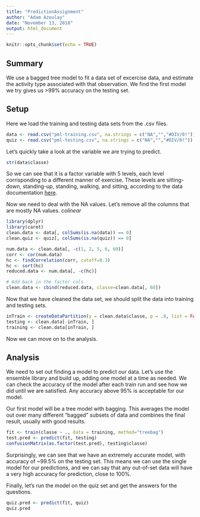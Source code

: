 ```yaml
---
title: "PredictionAssignment"
author: "Adam Azoulay"
date: "November 13, 2018"
output: html_document
---
```


```r
knitr::opts_chunk$set(echo = TRUE)
```

## Summary

We use a bagged tree model to fit a data set of excercise data, and estimate the activity type associated with that observation. We find the first model we try gives us >99% accuracy on the testing set.

## Setup

Here we load the training and testing data sets from the .csv files.

```r
data <- read.csv("pml-training.csv", na.strings = c("NA","","#DIV/0!"))
quiz <- read.csv("pml-testing.csv", na.strings = c("NA","","#DIV/0!"))
```

Let's quickly take a look at the variable we are trying to predict. 

```r
str(data$classe)
```

So we can see that it is a factor variable with 5 levels, each level corrisponding to a different manner of exercise. These levels are sitting-down, standing-up, standing, walking, and sitting, according to the data documentation [here](http://groupware.les.inf.puc-rio.br/har).

Now we need to deal with the NA values. Let's remove all the columns that are mostly NA values. *colinear*
```r
library(dplyr)
library(caret)
clean.data <- data[, colSums(is.na(data)) == 0] 
clean.quiz <- quiz[, colSums(is.na(quiz)) == 0] 

num.data <- clean.data[, -c(1, 2, 5, 6, 60)]
corr <- cor(num.data)
hc <- findCorrelation(corr, cutoff=0.3)
hc <- sort(hc)
reduced.data <- num.data[, -c(hc)]

# Add back in the factor cols
clean.data <- cbind(reduced.data, classe=clean.data[, 60])
```

Now that we have cleaned the data set, we should split the data into training and testing sets.

```r
inTrain <- createDataPartition(y = clean.data$classe, p = .8, list = FALSE)
testing <- clean.data[-inTrain, ]
training <- clean.data[inTrain, ]
```

Now we can move on to the analysis.

## Analysis

We need to set out finding a model to predict our data. Let's use the ensemble library and build up, adding one model at a time as needed. We can check the accuracy of the model after each train run and see how we did until we are satisfied. Any accuracy above 95% is acceptable for our model.

Our first model will be a tree model with bagging. This averages the model out over many different "bagged" subsets of data and combines the final result, usually with good results.

```r
fit <- train(classe ~ ., data = training, method="treebag")
test.pred <- predict(fit, testing)
confusionMatrix(as.factor(test.pred), testing$classe)
```

Surprisingly, we can see that we have an extremely accurate model, with accuracy of ~99.5% on the testing set. This means we can use the single model for our predictions, and we can say that any out-of-set data will have a very high accuracy for prediction, close to 100%.

Finally, let's run the model on the quiz set and get the answers for the questions.

```r
quiz.pred <- predict(fit, quiz)
quiz.pred
```
